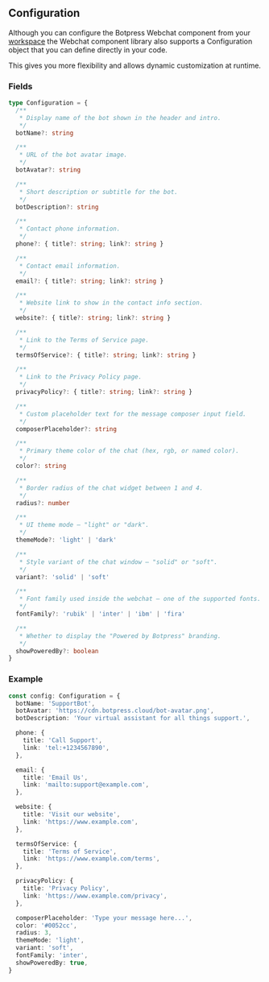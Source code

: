 ## Configuration

Although you can configure the Botpress Webchat component from your [workspace](https://app.botpress.cloud/workspaces/) the Webchat component library also supports a Configuration object that you can define directly in your code.

This gives you more flexibility and allows dynamic customization at runtime.

### Fields

```ts
type Configuration = {
  /**
   * Display name of the bot shown in the header and intro.
   */
  botName?: string

  /**
   * URL of the bot avatar image.
   */
  botAvatar?: string

  /**
   * Short description or subtitle for the bot.
   */
  botDescription?: string

  /**
   * Contact phone information.
   */
  phone?: { title?: string; link?: string }

  /**
   * Contact email information.
   */
  email?: { title?: string; link?: string }

  /**
   * Website link to show in the contact info section.
   */
  website?: { title?: string; link?: string }

  /**
   * Link to the Terms of Service page.
   */
  termsOfService?: { title?: string; link?: string }

  /**
   * Link to the Privacy Policy page.
   */
  privacyPolicy?: { title?: string; link?: string }

  /**
   * Custom placeholder text for the message composer input field.
   */
  composerPlaceholder?: string

  /**
   * Primary theme color of the chat (hex, rgb, or named color).
   */
  color?: string

  /**
   * Border radius of the chat widget between 1 and 4.
   */
  radius?: number

  /**
   * UI theme mode — "light" or "dark".
   */
  themeMode?: 'light' | 'dark'

  /**
   * Style variant of the chat window — "solid" or "soft".
   */
  variant?: 'solid' | 'soft'

  /**
   * Font family used inside the webchat — one of the supported fonts.
   */
  fontFamily?: 'rubik' | 'inter' | 'ibm' | 'fira'

  /**
   * Whether to display the "Powered by Botpress" branding.
   */
  showPoweredBy?: boolean
}
```

### Example

```ts
const config: Configuration = {
  botName: 'SupportBot',
  botAvatar: 'https://cdn.botpress.cloud/bot-avatar.png',
  botDescription: 'Your virtual assistant for all things support.',

  phone: {
    title: 'Call Support',
    link: 'tel:+1234567890',
  },

  email: {
    title: 'Email Us',
    link: 'mailto:support@example.com',
  },

  website: {
    title: 'Visit our website',
    link: 'https://www.example.com',
  },

  termsOfService: {
    title: 'Terms of Service',
    link: 'https://www.example.com/terms',
  },

  privacyPolicy: {
    title: 'Privacy Policy',
    link: 'https://www.example.com/privacy',
  },

  composerPlaceholder: 'Type your message here...',
  color: '#0052cc',
  radius: 3,
  themeMode: 'light',
  variant: 'soft',
  fontFamily: 'inter',
  showPoweredBy: true,
}
```

